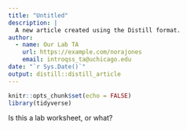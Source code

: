 ```yaml
---
title: "Untitled"
description: |
  A new article created using the Distill format.
author:
  - name: Our Lab TA 
    url: https://example.com/norajones
    email: introqss_ta@uchicago.edu
date: "`r Sys.Date()`"
output: distill::distill_article
---
```


```r
knitr::opts_chunk$set(echo = FALSE)
library(tidyverse)
```

Is this a lab worksheet, or what? 

